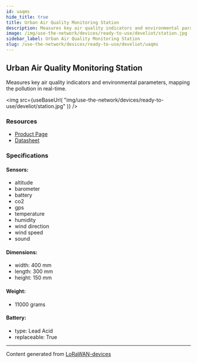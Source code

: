 ```yaml
---
id: uaqms
hide_title: true
title: Urban Air Quality Monitoring Station
description: Measures key air quality indicators and environmental parameters, mapping the pollution in real-time.
image: /img/use-the-network/devices/ready-to-use/develiot/station.jpg
sidebar_label: Urban Air Quality Monitoring Station
slug: /use-the-network/devices/ready-to-use/develiot/uaqms
---
```



## Urban Air Quality Monitoring Station

Measures key air quality indicators and environmental parameters, mapping the pollution in real-time.

<img
src={useBaseUrl(
"img/use-the-network/devices/ready-to-use/develiot/station.jpg"
)}
/>

### Resources

- [Product Page](https://www.develiot.com/urban-air-quality-system)
- [Datasheet](https://www.develiot.com/assets/files/Datasheet%20Urban%20Air%20Quality%20Monitoring%20Station%20EN%20v7.0%20June%202020(2).pdf)

### Specifications

#### Sensors:
- altitude
- barometer
- battery
- co2
- gps
- temperature
- humidity
- wind direction
- wind speed
- sound
#### Dimensions:
- width: 400 mm
- length: 300 mm
- height: 150 mm
#### Weight: 
- 11000 grams
#### Battery: 
- type: Lead Acid
- replaceable: True



---
Content generated from [LoRaWAN-devices](https://github.com/TheThingsNetwork/lorawan-devices)
